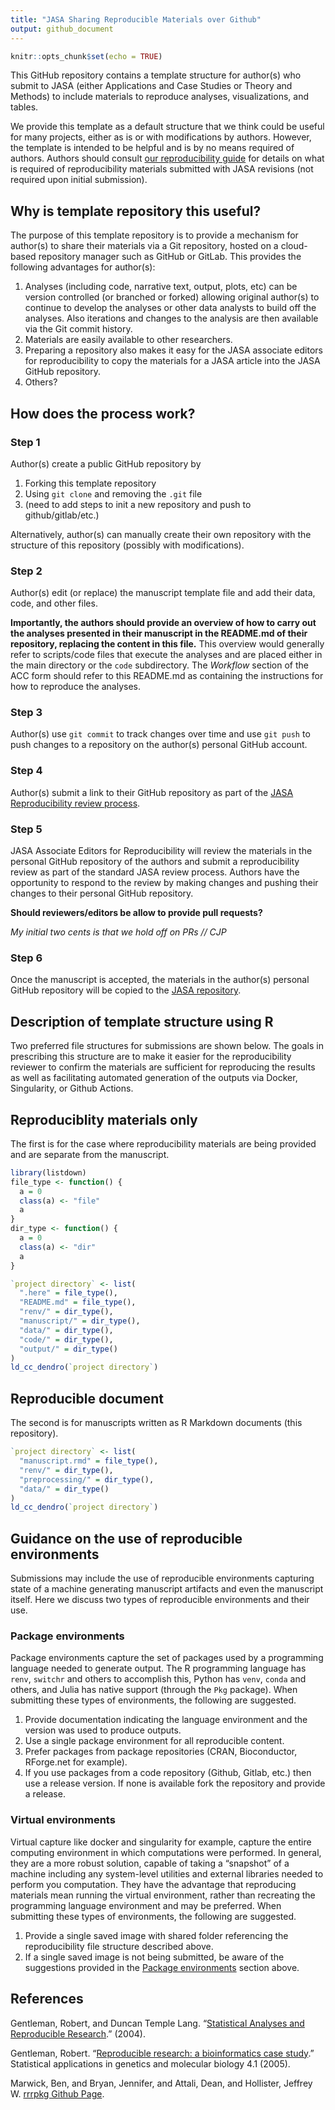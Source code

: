 ```yaml
---
title: "JASA Sharing Reproducible Materials over Github"
output: github_document
---
```


```r
knitr::opts_chunk$set(echo = TRUE)
```


This GitHub repository contains a template structure for author(s) who
submit to JASA (either Applications and Case Studies or Theory and Methods) to include materials to
reproduce analyses, visualizations, and tables.

We provide this template as a default structure that we think could be useful for many projects, either as is or with modifications by authors. However, the template is intended to be helpful and is by no means required of authors. Authors should consult [our reproducibility guide](https://jasa-acs.github.io/repro-guide) for details on what is required of reproducibility materials submitted with JASA revisions (not required upon initial submission). 

## Why is template repository this useful? 

The purpose of this template repository is to provide a mechanism for 
author(s) to share their materials via a Git repository, hosted on a cloud-based repository manager such as GitHub or GitLab. This provides the following advantages for author(s): 

1. Analyses (including code, narrative text, output, plots, etc) can be version controlled (or branched or forked) allowing original author(s) to continue to develop the analyses or other data analysts to build off the analyses. Also iterations and changes to the analysis are then available via the Git commit history. 
2. Materials are easily available to other researchers.
3. Preparing a repository also makes it easy for the JASA associate editors for reproducibility to copy the materials for a JASA article into the JASA GitHub repository.
4. Others? 

## How does the process work? 

### Step 1 

Author(s) create a public GitHub repository by 

1. Forking this template repository 
2. Using `git clone` and removing the `.git` file
3. (need to add steps to init a new repository and push to github/gitlab/etc.)

Alternatively, author(s) can manually create their own repository with the structure of this repository (possibly with modifications). 

### Step 2 

Author(s) edit (or replace) the manuscript template file and add their data, code, and other files.

**Importantly, the authors should provide an overview of how to carry out the analyses presented in their manuscript in the README.md of their repository, replacing the content in this file.** This overview would generally refer to scripts/code files that execute the analyses and are placed either in the main directory or the `code` subdirectory. The *Workflow* section of the ACC form should refer to this README.md as containing the instructions for how to reproduce the analyses.

### Step 3

Author(s) use `git commit` to track changes over time and use `git push` to push changes to a repository on the author(s) personal GitHub account. 

### Step 4 

Author(s) submit a link to their GitHub repository as part of the [JASA Reproducibility review process](https://jasa-acs.github.io/repro-guide/). 

### Step 5

JASA Associate Editors for Reproducibility will review the materials in the personal GitHub repository of the authors and submit a reproducibility review as part of the standard JASA review process. Authors have the opportunity to respond to the review by making changes and pushing their changes to their personal GitHub repository. 

**Should reviewers/editors be allow to provide pull requests?**

*My initial two cents is that we hold off on PRs // CJP*

### Step 6 

Once the manuscript is accepted, the materials in the author(s) personal GitHub repository will be copied to the [JASA repository](https://github.com/jasa-acs). 


## Description of template structure using R 

Two preferred file structures for submissions are shown below. 
The goals in prescribing this structure are to make
it easier for the reproducibility reviewer to confirm the materials are
sufficient for reproducing the results as well as facilitating automated
generation of the outputs via Docker, Singularity, or Github Actions.

## Reproduciblity materials only

The first is for the case where reproducibility materials are being provided and are
separate from the manuscript. 


```r
library(listdown)
file_type <- function() {
  a = 0
  class(a) <- "file"
  a
}
dir_type <- function() {
  a = 0
  class(a) <- "dir"
  a
}

`project directory` <- list(
  ".here" = file_type(),
  "README.md" = file_type(),
  "renv/" = dir_type(),
  "manuscript/" = dir_type(),
  "data/" = dir_type(),
  "code/" = dir_type(),
  "output/" = dir_type()
)
ld_cc_dendro(`project directory`)
```

## Reproducible document

The second is for manuscripts written as
R Markdown documents (this repository).

```r
`project directory` <- list(
  "manuscript.rmd" = file_type(),
  "renv/" = dir_type(),
  "preprocessing/" = dir_type(),
  "data/" = dir_type()
)
ld_cc_dendro(`project directory`)
```

## Guidance on the use of reproducible environments

Submissions may include the use of reproducible environments capturing
state of a machine generating manuscript artifacts and even the manuscript
itself. Here we discuss two types of reproducible environments and their use.

### Package environments

Package environments capture the set of packages used by a programming language
needed to generate output. The R programming language has `renv`, 
`switchr` and others to accomplish this, Python has `venv`, `conda` and others, 
and Julia has native support (through the `Pkg` package). When submitting 
these types of environments, the following are suggested.

1. Provide documentation indicating the language environment and the version
was used to produce outputs.
2. Use a single package environment for all reproducible content.
3. Prefer packages from package repositories (CRAN, Bioconductor, RForge.net for 
example).
4. If you use packages from a code repository (Github, Gitlab, etc.) then
use a release version. If none is available fork the repository and provide a 
release.

### Virtual environments

Virtual capture like docker and singularity for example, capture the entire 
computing environment in which computations were performed. In general, they
are a more robust solution, capable of taking a "snapshot" of a machine including
any system-level utilities and external libraries needed to perform you computation.
They have the advantage that reproducing materials mean running the virtual
environment, rather than recreating the programming language environment and
may be preferred. When submitting these types of environments, the following are suggested.

1. Provide a single saved image with shared folder referencing the reproducibility
file structure described above.
2. If a single saved image is not being submitted, be aware of the suggestions
provided in the [Package environments] section above.

## References

Gentleman, Robert, and Duncan Temple Lang. "[Statistical Analyses and Reproducible Research](http://biostats.bepress.com/cgi/viewcontent.cgi?article=1001&context=bioconductor)." (2004).

Gentleman, Robert. "[Reproducible research: a bioinformatics case study](https://www.degruyter.com/document/doi/10.2202/1544-6115.1034/html)." Statistical applications in genetics and molecular biology 4.1 (2005).

Marwick, Ben, and Bryan, Jennifer, and Attali, Dean, and Hollister, Jeffrey W. [rrrpkg Github Page](https://github.com/ropensci/rrrpkg).


